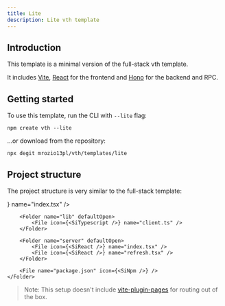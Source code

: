 ```yaml
---
title: Lite
description: Lite vth template
---
```



## Introduction

This template is a minimal version of the full-stack vth template.

It includes [Vite](https://vitejs.dev/), [React](https://react.dev/) for the frontend and [Hono](https://hono.dev/) for the backend and RPC.

## Getting started

To use this template, run the CLI with `--lite` flag:

```npm
npm create vth --lite
```

...or download from the repository:

```npm title="Terminal"
npx degit mrozio13pl/vth/templates/lite
```

## Project structure

The project structure is very similar to the full-stack template:

<Files>
    <Folder name="vth" defaultOpen>
        <Folder name="app" defaultOpen>
            <File icon={<SiReact />} name="index.tsx" />
        </Folder>

        <Folder name="lib" defaultOpen>
            <File icon={<SiTypescript />} name="client.ts" />
        </Folder>

        <Folder name="server" defaultOpen>
            <File icon={<SiReact />} name="index.tsx" />
            <File icon={<SiReact />} name="refresh.tsx" />
        </Folder>

        <File name="package.json" icon={<SiNpm />} />
    </Folder>
</Files>

> Note: This setup doesn't include [vite-plugin-pages](https://github.com/hannoeru/vite-plugin-pages) for routing out of the box.